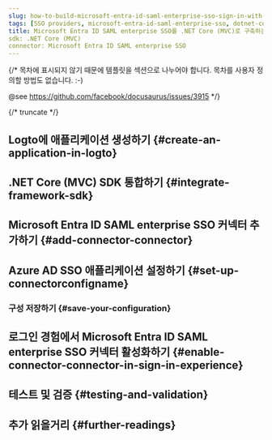 ```yaml
---
slug: how-to-build-microsoft-entra-id-saml-enterprise-sso-sign-in-with-dotnet-core-mvc-and-logto
tags: [SSO providers, microsoft-entra-id-saml-enterprise-sso, dotnet-core-mvc, c#, SAML authentication, enterprise login, SSO login]
title: Microsoft Entra ID SAML enterprise SSO를 .NET Core (MVC)로 구축하는 방법
sdk: .NET Core (MVC)
connector: Microsoft Entra ID SAML enterprise SSO
---
```


{/*
  목차에 표시되지 않기 때문에 템플릿을 섹션으로 나누어야 합니다.
  목차를 사용자 정의할 방법도 없습니다. :-)

  @see https://github.com/facebook/docusaurus/issues/3915
*/}




{/* truncate */}

<Intro connector={connector} sdk=".NET Core (MVC)" link="https://dotnet.microsoft.com/apps/aspnet/mvc" />

## Logto에 애플리케이션 생성하기 \{#create-an-application-in-logto}

<CreateApplication type="전통적인 웹" framework=".NET Core (MVC)" />

## .NET Core (MVC) SDK 통합하기 \{#integrate-framework-sdk}

<IntegrateSdk />

## Microsoft Entra ID SAML enterprise SSO 커넥터 추가하기 \{#add-connector-connector}

<AddSsoConnector framework=".NET Core (MVC)" />

## Azure AD SSO 애플리케이션 설정하기 \{#set-up-connectorconfigname}

<ConnectorGuide />

### 구성 저장하기 \{#save-your-configuration}

<SaveYourConfiguration connector={connector} />

## 로그인 경험에서 Microsoft Entra ID SAML enterprise SSO 커넥터 활성화하기 \{#enable-connector-connector-in-sign-in-experience}

<EnableSsoConnector />

## 테스트 및 검증 \{#testing-and-validation}

<TestingAndValidation connector={connector} sdk=".NET Core (MVC)" />

## 추가 읽을거리 \{#further-readings}

<FurtherReadings />